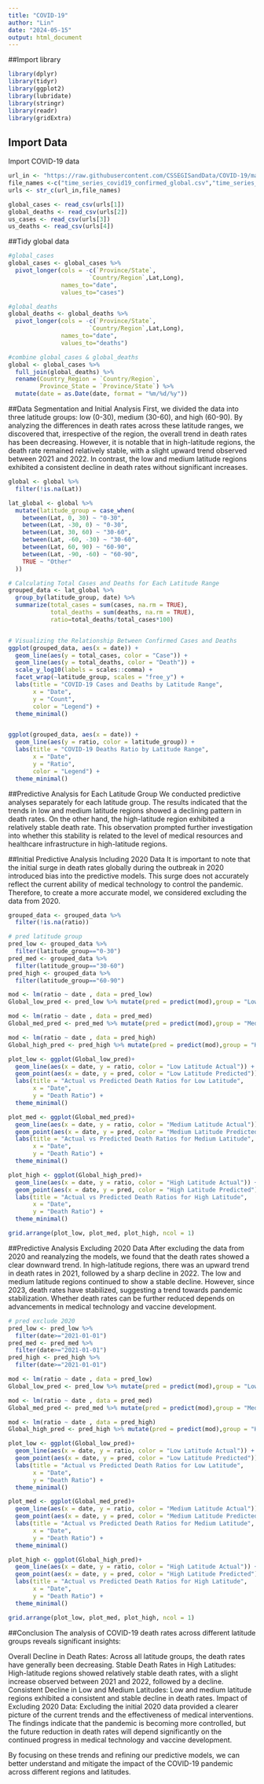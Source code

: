 ---
title: "COVID-19"
author: "Lin"
date: "2024-05-15"
output: html_document
---
##Import library
```{r import, message=FALSE}
library(dplyr)
library(tidyr)
library(ggplot2)
library(lubridate)
library(stringr)
library(readr)
library(gridExtra)
```

## Import Data
Import COVID-19 data
```{r import_data, message=FALSE}

url_in <- "https://raw.githubusercontent.com/CSSEGISandData/COVID-19/master/csse_covid_19_data/csse_covid_19_time_series/"
file_names <-c("time_series_covid19_confirmed_global.csv","time_series_covid19_deaths_global.csv","time_series_covid19_confirmed_US.csv","time_series_covid19_deaths_US.csv")
urls <- str_c(url_in,file_names)

global_cases <- read_csv(urls[1])
global_deaths <- read_csv(urls[2])
us_cases <- read_csv(urls[3])
us_deaths <- read_csv(urls[4])

```

##Tidy global data
```{r tidy_global_data, message=FALSE}
#global_cases
global_cases <- global_cases %>%
  pivot_longer(cols = -c(`Province/State`,
                       `Country/Region`,Lat,Long),
               names_to="date",
               values_to="cases")

#global_deaths
global_deaths <- global_deaths %>%
  pivot_longer(cols = -c(`Province/State`,
                       `Country/Region`,Lat,Long),
               names_to="date",
               values_to="deaths")

#combine global_cases & global_deaths
global <- global_cases %>%
  full_join(global_deaths) %>%
  rename(Country_Region = `Country/Region`,
         Province_State = `Province/State`) %>%
  mutate(date = as.Date(date, format = "%m/%d/%y")) 

```

##Data Segmentation and Initial Analysis
First, we divided the data into three latitude groups: low (0-30), medium (30-60), and high (60-90). By analyzing the differences in death rates across these latitude ranges, we discovered that, irrespective of the region, the overall trend in death rates has been decreasing. However, it is notable that in high-latitude regions, the death rate remained relatively stable, with a slight upward trend observed between 2021 and 2022. In contrast, the low and medium latitude regions exhibited a consistent decline in death rates without significant increases.
```{r lat for global, message=FALSE}

global <- global %>%
  filter(!is.na(Lat))

lat_global <- global %>%
  mutate(latitude_group = case_when(
    between(Lat, 0, 30) ~ "0-30",
    between(Lat, -30, 0) ~ "0-30",
    between(Lat, 30, 60) ~ "30-60",
    between(Lat, -60, -30) ~ "30-60",
    between(Lat, 60, 90) ~ "60-90",
    between(Lat, -90, -60) ~ "60-90",
    TRUE ~ "Other"
  ))

# Calculating Total Cases and Deaths for Each Latitude Range
grouped_data <- lat_global %>%
  group_by(latitude_group, date) %>%
  summarize(total_cases = sum(cases, na.rm = TRUE),
            total_deaths = sum(deaths, na.rm = TRUE),
            ratio=total_deaths/total_cases*100)


# Visualizing the Relationship Between Confirmed Cases and Deaths
ggplot(grouped_data, aes(x = date)) +
  geom_line(aes(y = total_cases, color = "Case")) +
  geom_line(aes(y = total_deaths, color = "Death")) +
  scale_y_log10(labels = scales::comma) +  
  facet_wrap(~latitude_group, scales = "free_y") +
  labs(title = "COVID-19 Cases and Deaths by Latitude Range",
       x = "Date",
       y = "Count",
       color = "Legend") +
  theme_minimal()


ggplot(grouped_data, aes(x = date)) +
  geom_line(aes(y = ratio, color = latitude_group)) +
  labs(title = "COVID-19 Deaths Ratio by Latitude Range",
       x = "Date",
       y = "Ratio",
       color = "Legend") +
  theme_minimal()

```

##Predictive Analysis for Each Latitude Group
We conducted predictive analyses separately for each latitude group. The results indicated that the trends in low and medium latitude regions showed a declining pattern in death rates. On the other hand, the high-latitude region exhibited a relatively stable death rate. This observation prompted further investigation into whether this stability is related to the level of medical resources and healthcare infrastructure in high-latitude regions.

##Initial Predictive Analysis Including 2020 Data
It is important to note that the initial surge in death rates globally during the outbreak in 2020 introduced bias into the predictive models. This surge does not accurately reflect the current ability of medical technology to control the pandemic. Therefore, to create a more accurate model, we considered excluding the data from 2020.

```{r pred with latitude, message=FALSE}

grouped_data <- grouped_data %>%
  filter(!is.na(ratio))

# pred latitude group
pred_low <- grouped_data %>%
  filter(latitude_group=="0-30")
pred_med <- grouped_data %>%
  filter(latitude_group=="30-60")
pred_high <- grouped_data %>%
  filter(latitude_group=="60-90")

mod <- lm(ratio ~ date , data = pred_low)
Global_low_pred <- pred_low %>% mutate(pred = predict(mod),group = "Low Latitude")

mod <- lm(ratio ~ date , data = pred_med)
Global_med_pred <- pred_med %>% mutate(pred = predict(mod),group = "Medium Latitude")

mod <- lm(ratio ~ date , data = pred_high)
Global_high_pred <- pred_high %>% mutate(pred = predict(mod),group = "High Latitude")

plot_low <- ggplot(Global_low_pred)+
  geom_line(aes(x = date, y = ratio, color = "Low Latitude Actual")) +
  geom_point(aes(x = date, y = pred, color = "Low Latitude Predicted"))+
  labs(title = "Actual vs Predicted Death Ratios for Low Latitude",
       x = "Date",
       y = "Death Ratio") +
  theme_minimal()

plot_med <- ggplot(Global_med_pred)+
  geom_line(aes(x = date, y = ratio, color = "Medium Latitude Actual")) +
  geom_point(aes(x = date, y = pred, color = "Medium Latitude Predicted")) +
  labs(title = "Actual vs Predicted Death Ratios for Medium Latitude",
       x = "Date",
       y = "Death Ratio") +
  theme_minimal()

plot_high <- ggplot(Global_high_pred)+
  geom_line(aes(x = date, y = ratio, color = "High Latitude Actual")) +
  geom_point(aes(x = date, y = pred, color = "High Latitude Predicted")) +
  labs(title = "Actual vs Predicted Death Ratios for High Latitude",
       x = "Date",
       y = "Death Ratio") +
  theme_minimal()

grid.arrange(plot_low, plot_med, plot_high, ncol = 1)

```

##Predictive Analysis Excluding 2020 Data
After excluding the data from 2020 and reanalyzing the models, we found that the death rates showed a clear downward trend. In high-latitude regions, there was an upward trend in death rates in 2021, followed by a sharp decline in 2022. The low and medium latitude regions continued to show a stable decline. However, since 2023, death rates have stabilized, suggesting a trend towards pandemic stabilization. Whether death rates can be further reduced depends on advancements in medical technology and vaccine development.

```{r pred exclude 2020, message=FALSE}

# pred exclude 2020
pred_low <- pred_low %>%
  filter(date>="2021-01-01")
pred_med <- pred_med %>%
  filter(date>="2021-01-01")
pred_high <- pred_high %>%
  filter(date>="2021-01-01")

mod <- lm(ratio ~ date , data = pred_low)
Global_low_pred <- pred_low %>% mutate(pred = predict(mod),group = "Low Latitude")

mod <- lm(ratio ~ date , data = pred_med)
Global_med_pred <- pred_med %>% mutate(pred = predict(mod),group = "Medium Latitude")

mod <- lm(ratio ~ date , data = pred_high)
Global_high_pred <- pred_high %>% mutate(pred = predict(mod),group = "High Latitude")

plot_low <- ggplot(Global_low_pred)+
  geom_line(aes(x = date, y = ratio, color = "Low Latitude Actual")) +
  geom_point(aes(x = date, y = pred, color = "Low Latitude Predicted"))+
  labs(title = "Actual vs Predicted Death Ratios for Low Latitude",
       x = "Date",
       y = "Death Ratio") +
  theme_minimal()

plot_med <- ggplot(Global_med_pred)+
  geom_line(aes(x = date, y = ratio, color = "Medium Latitude Actual")) +
  geom_point(aes(x = date, y = pred, color = "Medium Latitude Predicted")) +
  labs(title = "Actual vs Predicted Death Ratios for Medium Latitude",
       x = "Date",
       y = "Death Ratio") +
  theme_minimal()

plot_high <- ggplot(Global_high_pred)+
  geom_line(aes(x = date, y = ratio, color = "High Latitude Actual")) +
  geom_point(aes(x = date, y = pred, color = "High Latitude Predicted")) +
  labs(title = "Actual vs Predicted Death Ratios for High Latitude",
       x = "Date",
       y = "Death Ratio") +
  theme_minimal()

grid.arrange(plot_low, plot_med, plot_high, ncol = 1)

```

##Conclusion
The analysis of COVID-19 death rates across different latitude groups reveals significant insights:

Overall Decline in Death Rates: Across all latitude groups, the death rates have generally been decreasing.
Stable Death Rates in High Latitudes: High-latitude regions showed relatively stable death rates, with a slight increase observed between 2021 and 2022, followed by a decline.
Consistent Decline in Low and Medium Latitudes: Low and medium latitude regions exhibited a consistent and stable decline in death rates.
Impact of Excluding 2020 Data: Excluding the initial 2020 data provided a clearer picture of the current trends and the effectiveness of medical interventions.
The findings indicate that the pandemic is becoming more controlled, but the future reduction in death rates will depend significantly on the continued progress in medical technology and vaccine development.

By focusing on these trends and refining our predictive models, we can better understand and mitigate the impact of the COVID-19 pandemic across different regions and latitudes.


